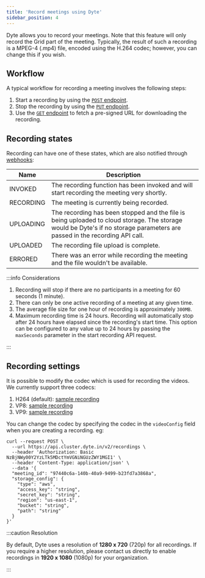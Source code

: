```yaml
---
title: 'Record meetings using Dyte'
sidebar_position: 4
---
```


Dyte allows you to record your meetings. Note that this feature will only record
the Grid part of the meeting. Typically, the result of such a recording is a
MPEG-4 (.mp4) file, encoded using the H.264 codec; however, you can change this
if you wish.

## Workflow

A typical workflow for recording a meeting involves the following steps:

1. Start a recording by using the
   [`POST` endpoint](http://docs.dyte.io/api/?v=v1#/operations/start_recording).
2. Stop the recording by using the
   [`PUT` endpoint](https://docs.dyte.io/api#/operations/stop_recording).
3. Use the
   [`GET` endpoint](http://docs.dyte.io/api/?v=v1#/operations/get_recording) to
   fetch a pre-signed URL for downloading the recording.

## Recording states

Recording can have one of these states, which are also notified through
[webhooks](./integrating-with-webhooks#recordingstatusupdate):

| Name      | Description                                                                                                                                                                |
| --------- | -------------------------------------------------------------------------------------------------------------------------------------------------------------------------- |
| INVOKED   | The recording function has been invoked and will start recording the meeting very shortly.                                                                                 |
| RECORDING | The meeting is currently being recorded.                                                                                                                                   |
| UPLOADING | The recording has been stopped and the file is being uploaded to cloud storage. The storage would be Dyte's if no storage parameters are passed in the recording API call. |
| UPLOADED  | The recording file upload is complete.                                                                                                                                     |
| ERRORED   | There was an error while recording the meeting and the file wouldn't be available.                                                                                         |

:::info Considerations

1. Recording will stop if there are no participants in a meeting for 60 seconds
   (1 minute).
2. There can only be one active recording of a meeting at any given time.
3. The average file size for one hour of recording is approximately `300MB`.
4. Maximum recording time is 24 hours. Recording will automatically stop after
   24 hours have elapsed since the recording's start time. This option can be
   configured to any value up to 24 hours by passing the `maxSeconds` parameter
   in the start recording API request.

:::

## Recording settings

It is possible to modify the codec which is used for recording the videos. We
currently support three codecs:

1. H264 (default):
   [sample recording](https://dyte-uploads.s3.ap-south-1.amazonaws.com/test/h264_sample.webm)
2. VP8:
   [sample recording](https://dyte-uploads.s3.ap-south-1.amazonaws.com/test/vp8_sample.webm)
3. VP9:
   [sample recording](https://dyte-uploads.s3.ap-south-1.amazonaws.com/test/vp9_sample.webm)

You can change the codec by specifying the codec in the `videoConfig` field when
you are creating a recording. eg:

```
curl --request POST \
  --url https://api.cluster.dyte.in/v2/recordings \
  --header 'Authorization: Basic NzBjNWy00Y2YzLTk5MDctYmVGNiNGUzZWY1MGI1' \
  --header 'Content-Type: application/json' \
  --data '{
  "meeting_id": "97440c6a-140b-40a9-9499-b23fd7a3868a",
  "storage_config": {
    "type": "aws",
    "access_key": "string",
    "secret_key": "string",
    "region": "us-east-1",
    "bucket": "string",
    "path": "string"
  }
}'
```

:::caution Resolution

By default, Dyte uses a resolution of **1280 x 720** (720p) for all recordings.
If you require a higher resolution, please contact us directly to enable
recordings in **1920 x 1080** (1080p) for your organization.

:::
